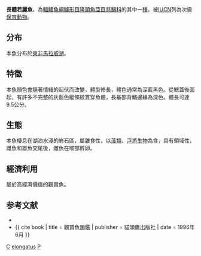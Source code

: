 {{Speciesbox
| genus = Pseudotropheus
| species = elongatus
| image = Pseudotropheus elongatus1.jpg
| status = VU
| status_system = iucn3.1
| status_ref = <ref name=iucn>{{IUCN|version =2017.2|assessors 	Kasembe, J.|year=2017|id=61164|title=Pseudotropheus elongatus|downloaded=2018-08-08}}</ref>
| authority = [[Fryer|Fryer]], 1956
}}

'''長體若麗魚'''，為[[輻鰭魚綱|輻鰭魚綱]][[鱸形目|鱸形目]][[隆頭魚亞目|隆頭魚亞目]][[慈鯛科|慈鯛科]]的其中一[[種|種]]。被[[IUCN|IUCN]]列為次級[[保育動物|保育動物]]。

==分布==
本魚分布於[[東非|東非]][[馬拉威湖|馬拉威湖]]。

==特徵==
本魚顏色會隨著情緒的起伏而改變，體型修長，體色通常為深藍黑色。從鰓蓋後面起，有許多不完整的灰藍色縱條紋貫穿魚體，長基部背鰭邊緣為深色。體長可達9.5公分。

==生態==
本魚棲息在湖泊水淺的岩石區，屬雜食性，以[[藻類|藻類]]、[[浮游生物|浮游生物]]為食，具有領域性，雌魚和雄魚交尾後，雌魚在喉部孵卵。

==經濟利用==
屬於高經濟價值的觀賞魚。

==参考文献==
*{{FishBase_species|genus=Pseudotropheus|species=elongatus|year=2011|month=12}}
*{{ cite book | title = 觀賞魚圖鑑 | publisher = 貓頭鷹出版社 | date = 1996年6月 }}
{{reflist}}
{{Taxonbar}}

[[Category:觀賞魚|C]]
[[Category:若麗魚屬|elongatus]]
[[Category:1956年描述的鱼类|P]]